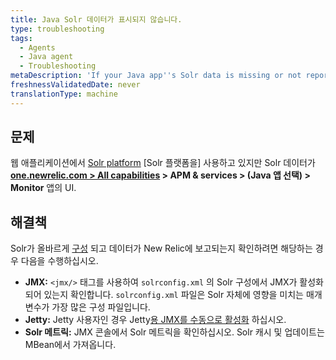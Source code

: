 ```yaml
---
title: Java Solr 데이터가 표시되지 않습니다.
type: troubleshooting
tags:
  - Agents
  - Java agent
  - Troubleshooting
metaDescription: 'If your Java app''s Solr data is missing or not reporting to New Relic, follow these troubleshooting steps to ensure Solr is configured correctly.'
freshnessValidatedDate: never
translationType: machine
---
```


## 문제

웹 애플리케이션에서 [Solr platform](http://lucene.apache.org/solr/) \[Solr 플랫폼을] 사용하고 있지만 Solr 데이터가 <InlinePopover type="apm"/>**[one.newrelic.com > All capabilities](https://one.newrelic.com/all-capabilities) > APM & services > (Java 앱 선택) > Monitor** 앱의 UI.

## 해결책

Solr가 올바르게 [구성](/docs/agents/java-agent/getting-started/compatibility-requirements-java-agent#other) 되고 데이터가 New Relic에 보고되는지 확인하려면 해당하는 경우 다음을 수행하십시오.

* **JMX:** `<jmx/>` 태그를 사용하여 `solrconfig.xml` 의 Solr 구성에서 JMX가 활성화되어 있는지 확인합니다. `solrconfig.xml` 파일은 Solr 자체에 영향을 미치는 매개변수가 가장 많은 구성 파일입니다.
* **Jetty:** Jetty 사용자인 경우 Jetty[용 JMX를 수동으로 활성화](https://wiki.eclipse.org/Jetty/Tutorial/JMX#Enabling_JMXConnectorServer_for_Remote_Access) 하십시오.
* **Solr 메트릭:** JMX 콘솔에서 Solr 메트릭을 확인하십시오. Solr 캐시 및 업데이트는 MBean에서 가져옵니다.